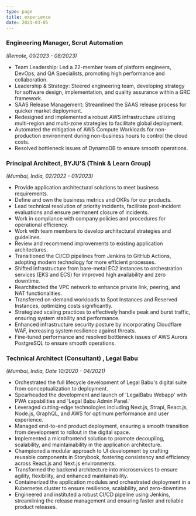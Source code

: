 ```yaml
---
type: page
title: experience
date: 2021-03-05
---
```


### Engineering Manager, Scrut Automation

_(Remote, 01/2023 - 08/2023)_

- Team Leadership: Led a 22-member team of platform engineers, DevOps, and QA Specialists, promoting high performance and collaboration.
- Leadership & Strategy: Steered engineering team, developing strategy for software design, implementation, and quality assurance within a GRC framework.
- SAAS Release Management: Streamlined the SAAS release process for quicker market deployment.
- Redesigned and implemented a robust AWS infrastructure utilizing multi-region and multi-zone strategies to facilitate global deployment.
- Automated the mitigation of AWS Compute Workloads for non- production environment during non-business hours to control the cloud costs.
- Resolved bottleneck issues of DynamoDB to ensure smooth operations.

### Principal Architect, BYJU'S (Think & Learn Group)

_(Mumbai, India, 02/2022 - 01/2023)_

- Provide application architectural solutions to meet business requirements.
- Define and own the business metrics and OKRs for our products.
- Lead technical resolution of priority incidents, facilitate post-incident evaluations and ensure permanent closure of incidents.
- Work in compliance with company policies and procedures for operational efficiency.
- Work with team members to develop architectural strategies and guidelines.
- Review and recommend improvements to existing application architectures.
- Transitioned the CI/CD pipelines from Jenkins to GitHub Actions, adopting modern technology for more efficient processes.
- Shifted infrastructure from bare-metal EC2 instances to orchestration services (EKS and ECS) for improved high availability and zero downtime.
- Rearchitected the VPC network to enhance private link, peering, and NAT functionalities.
- Transferred on-demand workloads to Spot Instances and Reserved Instances, optimizing costs significantly.
- Strategized scaling practices to effectively handle peak and burst traffic, ensuring system stability and performance.
- Enhanced infrastructure security posture by incorporating Cloudflare WAF, increasing system resilience against threats.
- Fine-tuned performance and resolved bottleneck issues of AWS Aurora PostgreSQL to ensure smooth operations.

### Technical Architect (Consultant) , Legal Babu

_(Mumbai, India, Date 10/2020 - 04/2021)_

- Orchestrated the full lifecycle development of Legal Babu's digital suite from conceptualization to deployment.
- Spearheaded the development and launch of 'LegalBabu Webapp' with PWA capabilities and 'Legal Babu Admin Panel.'
- Leveraged cutting-edge technologies including Next.js, Strapi, React.js, Node.js, GraphQL, and AWS for optimum performance and user experience.
- Managed end-to-end product deployment, ensuring a smooth transition from development to rollout in the digital space.
- Implemented a microfrontend solution to promote decoupling, scalability, and maintainability in the application architecture.
- Championed a modular approach to UI development by crafting reusable components in Storybook, fostering consistency and efficiency across React.js and Next.js environments.
- Transformed the backend architecture into microservices to ensure agility, flexibility, and enhanced maintainability.
- Containerized the application modules and orchestrated deployment in a Kubernetes cluster to ensure resilience, scalability, and zero-downtime.
- Engineered and instituted a robust CI/CD pipeline using Jenkins, streamlining the release management and ensuring faster and reliable product releases.
